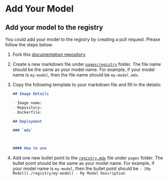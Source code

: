 # Add Your Model

## Add your model to the registry

You could add your model to the registry by creating a pull request. Please follow the steps below:

1. Fork this [documentation repository](https://github.com/tensorchord/openmodelz-docs)
2. Create a new markdown file under [`pages/registry`](https://github.com/tensorchord/openmodelz-docs/tree/main/pages/registry) folder. The file name should be the same as your model name. For example, if your model name is `my-model`, then the file name should be `my-model.mdx`.
3. Copy the following template to your markdown file and fill in the details:

    ```markdown
    ## Image Details

    - Image name: 
    - Repository: 
    - Dockerfile: 

    ## Deployment

    ### `mdz`



    #### How to use
    ```
4. Add one new bullet point to the [`registry.mdx`](https://github.com/tensorchord/openmodelz-docs/blob/main/pages/registry.mdx) file under `pages` folder. The bullet point should be the same as your model name. For example, if your model name is `my-model`, then the bullet point should be `- [My Model](./registry/my-model) - My Model Description`
